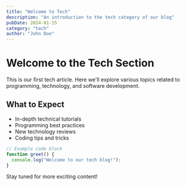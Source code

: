 ```yaml
---
title: "Welcome to Tech"
description: "An introduction to the tech category of our blog"
pubDate: 2024-01-15
category: "tech"
author: "John Doe"
---
```


# Welcome to the Tech Section

This is our first tech article. Here we'll explore various topics related to programming, technology, and software development.

## What to Expect

- In-depth technical tutorials
- Programming best practices
- New technology reviews
- Coding tips and tricks

```javascript
// Example code block
function greet() {
  console.log("Welcome to our tech blog!");
}
```

Stay tuned for more exciting content!
